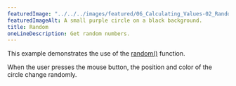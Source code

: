 ---
featuredImage: "../../../images/featured/06_Calculating_Values-02_Random-thumbnail.png"
featuredImageAlt: A small purple circle on a black background.
title: Random
oneLineDescription: Get random numbers.
---

This example demonstrates the use of the
<a href="/reference/p5/random">random()</a>
function.

When the user presses the mouse button, the position and color
of the circle change randomly.